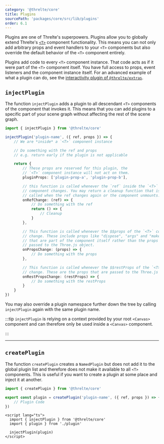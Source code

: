 ```yaml
---
category: '@threlte/core'
title: Plugins
sourcePath: 'packages/core/src/lib/plugins'
order: 6.1
---
```


Plugins are one of Threlte's superpowers. Plugins allow you to globally extend Threlte's [`<T>`](/reference/core/t) component
functionality. This means you can not only add arbitrary props and event handlers to your `<T>` components but also
override the default behavior of the `<T>` component entirely.

Plugins add code to every `<T>` component instance. That code acts as if it were part of the `<T>` component itself.
You have full access to props, event listeners and the component instance itself. For an advanced example of what
a plugin can do, see the [interactivity plugin of `@threlte/extras`](/reference/extras/interactivity).

## `injectPlugin`

The function `injectPlugin` adds a plugin to all descendant `<T>` components of the component that
invokes it. This means that you can add plugins to a specific part of your scene graph without
affecting the rest of the scene graph.

```ts
import { injectPlugin } from '@threlte/core'

injectPlugin('plugin-name', ({ ref, props }) => {
	// We are *inside* a `<T>` component instance

	// Do something with the ref and props
	// e.g. return early if the plugin is not applicable

	return {
		// These props are reserved for this plugin, the
		// `<T>` component instance will not act on them.
		pluginProps: ['plugin-prop-a', 'plugin-prop-b'],

		// this function is called whenever the `ref` inside the `<T>`
		// component changes. You may return a cleanup function that is
		// called when the ref changes again or the component unmounts.
		onRefChange: (ref) => {
			// Do something with the ref
			return () => {
				// Cleanup
			}
		},

		// This function is called whenever the $$props of the `<T>` component
		// change. These include props like "dispose", "args" and "makeDefault"
		// that are part of the component itself rather than the props that are
		// passed to the Three.js object.
		onPropsChange: (props) => {
			// Do something with the props
		},

		// This function is called whenever the $$restProps of the `<T>` component
		// change. These are the props that are passed to the Three.js object.
		onRestPropsChange: (restProps) => {
			// Do something with the restProps
		}
	}
})
```

You may also override a plugin namespace further down the tree by calling `injectPlugin` again with the same plugin name.

:::tip
`injectPlugin` is relying on a context provided by your root `<Canvas>` component and can therefore only be used inside a `<Canvas>` component.

:::

---

## `createPlugin`

The function `createPlugin` creates a `NamedPlugin` but does not add it to the global plugin list and therefore does not
make it available to all `<T>` components. This is useful if you want to create a plugin at some place and inject it at another.

```ts title="plugin.ts"
import { createPlugin } from '@threlte/core'

export const plugin = createPlugin('plugin-name', ({ ref, props }) => {
	// Plugin Code
})
```

```svelte title="Component.svelte"
<script lang="ts">
  import { injectPlugin } from '@threlte/core'
  import { plugin } from './plugin'

  injectPlugin(plugin)
</script>
```
